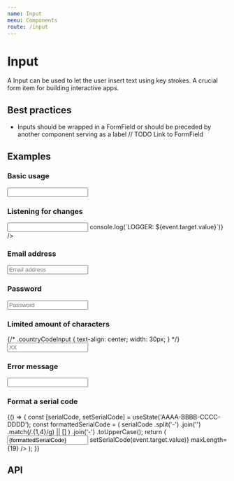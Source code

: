 ```yaml
---
name: Input
menu: Components
route: /input
---
```



# Input

A Input can be used to let the user insert text using key strokes. A crucial form item for building interactive apps.

## Best practices

- Inputs should be wrapped in a FormField or should be preceded by another component serving as a label // TODO Link to FormField

## Examples

### Basic usage

<Playground>
  <Input name="firstname" />
</Playground>

### Listening for changes

<Playground>
  <Input name="logger" onChange={(event) => console.log(`LOGGER: ${event.target.value}`)} />
</Playground>

### Email address

<Playground>
  <Input name="email" placeholder="Email address" type="email" />
</Playground>

### Password

<Playground>
  <Input name="password" placeholder="Password" type="password" />
</Playground>

### Limited amount of characters

<Playground>
  {/* .countryCodeInput { text-align: center; width: 30px; } */}
  <Input name="countryCode" maxLength={2} className={styles.countryCodeInput} placeholder="XX" />
</Playground>

### Error message

<Playground>
  <Input name="username" errorMessage="The username contains invalid characters" />
</Playground>

### Format a serial code

<Playground>
  {() => {
    const [serialCode, setSerialCode] = useState('AAAA-BBBB-CCCC-DDDD');
    const formattedSerialCode = (
      serialCode
        .split('-')
        .join('')
        .match(/.{1,4}/g) || []
    )
      .join('-')
      .toUpperCase();
    return (
      <Input
        name="serialCode"
        value={formattedSerialCode}
        onChange={(event) => setSerialCode(event.target.value)}
        maxLength={19}
      />
    );
  }}
</Playground>

## API

<Props of={Input} />
